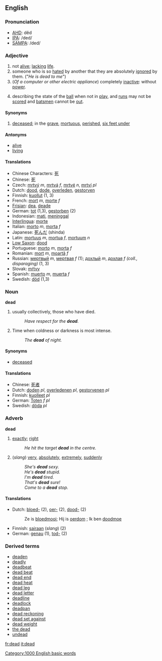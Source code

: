 ==English==
===Pronunciation===
*[[w:AHD|AHD]]: dĕd
*[[w:IPA|IPA]]: /ded/
*[[w:SAMPA|SAMPA]]: /ded/

===Adjective===
#not [[alive]]; [[lack]]ing [[life]].
#someone who is so [[hate]]d by another that they are absolutely [[ignore]]d by them.  ("''He is dead to me''")
#(''Of a computer or other electric appliance'') completely [[inactive]]: without [[power]].
#{{cricket}} describing the state of the [[ball]] when not in [[play]], and [[run]]s may not be [[score]]d and [[batsman|batsmen]] cannot be [[out]].

====Synonyms====
#[[deceased]]; in the [[grave]], [[mortuous]], [[perished]], [[six feet under]]

====Antonyms====
*[[alive]]
*[[living]]

====Translations====
*Chinese Characters: [[死]]
*Chinese: [[死]]
*Czech: [[mrtvý]] ''m'', [[mrtvá]] ''f'', [[mrtvé]] ''n'', [[mrtví]] ''pl''
*Dutch: [[dood]], [[dode]], [[overleden]], [[gestorven]]
*Finnish: [[kuollut]] (1, 3)
*French: [[mort]] ''m'', [[morte]] ''f''
*[[Frisian]]: [[dea]], [[deade]]
*German: [[tot]] (1,3), [[gestorben]] (2)
*Indonesian: [[mati]], [[tinggal|meninggal]]
*[[Interlingua]]: [[morte]]
*Italian: [[morto]] ''m'', [[morta]] ''f''
*Japanese: [[死んだ]] (shinda)
*Latin: [[mortuus]] ''m'', [[mortua]] ''f'', [[mortuum]] ''n''
*[[Low Saxon]]: [[dood]]
*Portuguese: [[morto]] ''m'', [[morta]] ''f''
*Romanian: [[mort]] ''m'', [[moartă]] ''f''
*Russian: [[мертвый]] ''m'', [[мертвая]] ''f'' (1); [[дохлый]] ''m'', [[дохлая]] ''f'' ''(coll., disparaging)'' (1, 3)
*Slovak: [[mŕtvy]]
*Spanish: [[muerto]] ''m'', [[muerta]] ''f''
*Swedish: [[död]] (1,3)

===Noun===
'''dead'''

#usually collectively, those who have died.
#: ''Have respect for the '''dead'''.''
# Time when coldness or darkness is most intense.
#: ''The '''dead''' of night.''

====Synonyms====
*[[deceased]]

====Translations====
*Chinese: [[死者]]
*Dutch: [[doden]] ''pl'', [[overledenen]] ''pl'', [[gestorvenen]] ''pl''
*Finnish: [[kuolleet]] ''pl''
*German: [[Toten]] ''f'' ''pl''
*Swedish: [[döda]] ''pl''

===Adverb===
'''dead'''
#[[exact]]ly; [[right]]
#:''He hit the target '''dead''' in the centre.''
#(''slang'') [[very]], [[absolutely]], [[extremely]], [[suddenly]]
#: ''She's '''dead''' sexy.''
#: ''He's '''dead''' stupid.''
#: ''I'm '''dead''' tired.''
#: ''That's '''dead''' sure!''
#: ''Come to a '''dead''' stop.''

====Translations====
*Dutch: [[bloed-]] (2), [[oer-]] (2), [[dood-]] (2)
*:Ze is [[bloedmooi]]; Hij is [[oerdom]] ; Ik ben [[doodmoe]]
*Finnish: [[sairaan]] (''slang'') (2)
*German: [[genau]] (1), [[tod-]] (2)

===Derived terms===
* [[deaden]]
* [[deadly]]
* [[deadbeat]]
* [[dead beat]]
* [[dead end]]
* [[dead heat]]
* [[dead leg]]
* [[dead letter]]
* [[deadline]]
* [[deadlock]]
* [[deadpan]]
* [[dead reckoning]]
* [[dead set against]]
* [[dead weight]]
* [[the dead]]
* [[undead]]

[[fr:dead]]
[[it:dead]]
[[Category:1000 English basic words]]